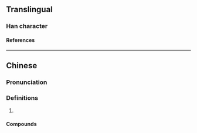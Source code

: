 {{character info}}
==Translingual==

===Han character===
{{Han char|rn=30|rad=口|as=08|sn=11|four=63081|canj=RJMO|ids=⿰口定}}

====References====
{{Han ref|kx=0196.261|hdz=10646.050|uh=5576}}

----

==Chinese==
{{zh-forms}}

===Pronunciation===
{{zh-pron
|m=dìng
|c=ding6
|cat=
}}

===Definitions===
{{zh-hanzi}}

# {{zh-used2|t}}

====Compounds====
{{zh-der|吡啶|菲啶|蝶啶|嘧啶|吖啶|吖丁啶|萘啶|哌啶}}